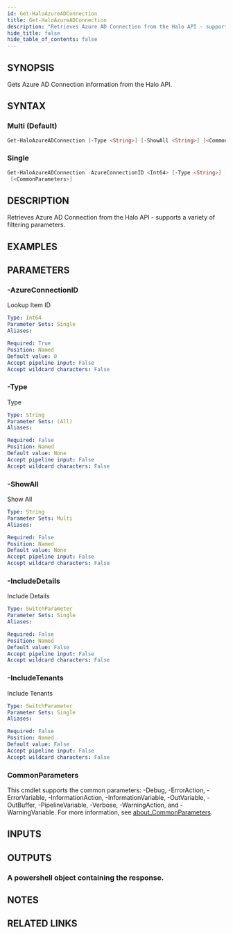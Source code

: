 ```yaml
---
id: Get-HaloAzureADConnection
title: Get-HaloAzureADConnection
description: "Retrieves Azure AD Connection from the Halo API - supports a variety of filtering parameters."
hide_title: false
hide_table_of_contents: false
---
```


## SYNOPSIS

Gets Azure AD Connection information from the Halo API.

## SYNTAX

### Multi (Default)

```powershell
Get-HaloAzureADConnection [-Type <String>] [-ShowAll <String>] [<CommonParameters>]
```

### Single

```powershell
Get-HaloAzureADConnection -AzureConnectionID <Int64> [-Type <String>] [-IncludeDetails] [-IncludeTenants]
 [<CommonParameters>]
```

## DESCRIPTION

Retrieves Azure AD Connection from the Halo API - supports a variety of filtering parameters.

## EXAMPLES

## PARAMETERS

### -AzureConnectionID

Lookup Item ID

```yaml
Type: Int64
Parameter Sets: Single
Aliases:

Required: True
Position: Named
Default value: 0
Accept pipeline input: False
Accept wildcard characters: False
```

### -Type

Type

```yaml
Type: String
Parameter Sets: (All)
Aliases:

Required: False
Position: Named
Default value: None
Accept pipeline input: False
Accept wildcard characters: False
```

### -ShowAll

Show All

```yaml
Type: String
Parameter Sets: Multi
Aliases:

Required: False
Position: Named
Default value: None
Accept pipeline input: False
Accept wildcard characters: False
```

### -IncludeDetails

Include Details

```yaml
Type: SwitchParameter
Parameter Sets: Single
Aliases:

Required: False
Position: Named
Default value: False
Accept pipeline input: False
Accept wildcard characters: False
```

### -IncludeTenants

Include Tenants

```yaml
Type: SwitchParameter
Parameter Sets: Single
Aliases:

Required: False
Position: Named
Default value: False
Accept pipeline input: False
Accept wildcard characters: False
```

### CommonParameters

This cmdlet supports the common parameters: -Debug, -ErrorAction, -ErrorVariable, -InformationAction, -InformationVariable, -OutVariable, -OutBuffer, -PipelineVariable, -Verbose, -WarningAction, and -WarningVariable. For more information, see [about_CommonParameters](http://go.microsoft.com/fwlink/?LinkID=113216).

## INPUTS

## OUTPUTS

### A powershell object containing the response.

## NOTES

## RELATED LINKS
